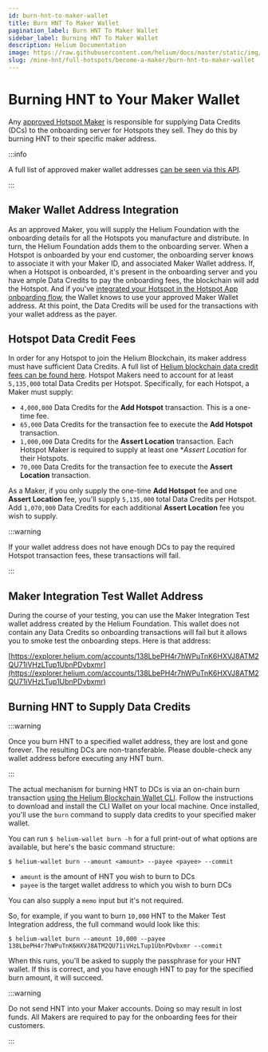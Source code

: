 ```yaml
---
id: burn-hnt-to-maker-wallet
title: Burn HNT To Maker Wallet
pagination_label: Burn HNT To Maker Wallet
sidebar_label: Burning HNT To Maker Wallet
description: Helium Documentation
image: https://raw.githubusercontent.com/helium/docs/master/static/img/link-image.png
slug: /mine-hnt/full-hotspots/become-a-maker/burn-hnt-to-maker-wallet
---
```


# Burning HNT to Your Maker Wallet


Any [approved Hotspot Maker](/mine-hnt/full-hotspots) is responsible for supplying Data Credits
(DCs) to the onboarding server for Hotspots they sell. They do this by burning HNT to their specific
maker address.

:::info

A full list of approved maker wallet addresses
[can be seen via this API](https://onboarding.dewi.org/api/v2/makers).

:::

## Maker Wallet Address Integration

As an approved Maker, you will supply the Helium Foundation with the onboarding details for all the
Hotspots you manufacture and distribute. In turn, the Helium Foundation adds them to the onboarding
server. When a Hotspot is onboarded by your end customer, the onboarding server knows to associate
it with your Maker ID, and associated Maker Wallet address. If, when a Hotspot is onboarded, it's
present in the onboarding server and you have ample Data Credits to pay the onboarding fees, the
blockchain will add the Hotspot. And if you've
[integrated your Hotspot in the Hotspot App onboarding flow](/mine-hnt/full-hotspots/become-a-maker/hotspot-integration-testing),
the Wallet knows to use your approved Maker Wallet address. At this point, the Data Credits will be
used for the transactions with your wallet address as the payer.

## Hotspot Data Credit Fees

In order for any Hotspot to join the Helium Blockchain, its maker address must have sufficient Data
Credits. A full list of
[Helium blockchain data credit fees can be found here](/blockchain/transaction-fees). Hotspot Makers
need to account for at least `5,135,000` total Data Credits per Hotspot. Specifically, for each
Hotspot, a Maker must supply:

- `4,000,000` Data Credits for the **Add Hotspot** transaction. This is a one-time fee.
- `65,000` Data Credits for the transaction fee to execute the **Add Hotspot** transaction.
- `1,000,000` Data Credits for the **Assert Location** transaction. Each Hotspot Maker is required
  to supply at least one \*_Assert Location_ for their Hotspots.
- `70,000` Data Credits for the transaction fee to execute the **Assert Location** transaction.

As a Maker, if you only supply the one-time **Add Hotspot** fee and one **Assert Location** fee,
you'll supply `5,135,000` total Data Credits per Hotspot. Add `1,070,000` Data Credits for each
additional **Assert Location** fee you wish to supply.

:::warning

If your wallet address does not have enough DCs to pay the required Hotspot transaction fees, these
transactions will fail.

:::

## Maker Integration Test Wallet Address

During the course of your testing, you can use the Maker Integration Test wallet address created by
the Helium Foundation. This wallet does not contain any Data Credits so onboarding transactions will
fail but it allows you to smoke test the onboarding steps. Here is that address:

[https://explorer.helium.com/accounts/138LbePH4r7hWPuTnK6HXVJ8ATM2QU71iVHzLTup1UbnPDvbxmr](https://explorer.helium.com/accounts/138LbePH4r7hWPuTnK6HXVJ8ATM2QU71iVHzLTup1UbnPDvbxmr)

## Burning HNT to Supply Data Credits

:::warning

Once you burn HNT to a specified wallet address, they are lost and gone forever. The resulting DCs
are non-transferable. Please double-check any wallet address before executing any HNT burn.

:::

The actual mechanism for burning HNT to DCs is via an on-chain burn transaction
[using the Helium Blockchain Wallet CLI](https://github.com/helium/helium-wallet-rs). Follow the
instructions to download and install the CLI Wallet on your local machine. Once installed, you'll
use the `burn` command to supply data credits to your specified maker wallet.

You can run `$ helium-wallet burn -h` for a full print-out of what options are available, but here's
the basic command structure:

```shell
$ helium-wallet burn --amount <amount> --payee <payee> --commit
```

- `amount` is the amount of HNT you wish to burn to DCs
- `payee` is the target wallet address to which you wish to burn DCs

You can also supply a `memo` input but it's not required.

So, for example, if you want to burn `10,000` HNT to the Maker Test Integration address, the full
command would look like this:

```shell
$ helium-wallet burn --amount 10,000 --payee 138LbePH4r7hWPuTnK6HXVJ8ATM2QU71iVHzLTup1UbnPDvbxmr --commit
```

When this runs, you'll be asked to supply the passphrase for your HNT wallet. If this is correct,
and you have enough HNT to pay for the specified burn amount, it will succeed.

:::warning

Do not send HNT into your Maker accounts. Doing so may result in lost funds. All Makers are required
to pay for the onboarding fees for their customers.

:::
